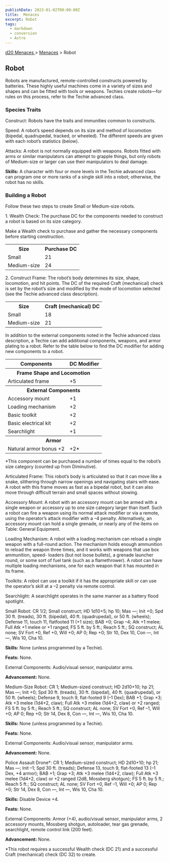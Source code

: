 ```yaml
---
publishDate: 2023-01-02T00:00:00Z
title:  Menaces
excerpt: Robot
tags:
  - markdown
  - conversion
  - Astro
---
```


[ d20 Menaces ](/#menacesD20) > [ Menaces](menaces-d20-menaces-index) > Robot

##  Robot

Robots are manufactured, remote-controlled constructs powered by batteries.
These highly useful machines come in a variety of sizes and shapes and can be
fitted with tools or weapons. Techies create robots—for rules on this process,
refer to the Techie advanced class.

###  Species Traits

Construct: Robots have the traits and immunities common to constructs.

Speed: A robot’s speed depends on its size and method of locomotion (bipedal,
quadrupedal, tracked, or wheeled). The different speeds are given with each
robot’s statistics (below).

Attacks: A robot is not normally equipped with weapons. Robots fitted with
arms or similar manipulators can attempt to grapple things, but only robots of
Medium-size or larger can use their manipulators to deal damage.

**Skills:** A character with four or more levels in the Techie advanced class
can program one or more ranks of a single skill into a robot; otherwise, the
robot has no skills.

###  Building a Robot

Follow these two steps to create Small or Medium-size robots.

1\. Wealth Check: The purchase DC for the components needed to construct a
robot is based on its size category.

Make a Wealth check to purchase and gather the necessary components before
starting construction.


<table> <tr> <th> Size </th> <th> Purchase DC </th> </tr> <tr> <td> Small </td> <td> 21 </td> </tr> <tr class="shaded"> <td> Medium-size </td> <td> 24 </td> </tr> </table>


2\. Construct Frame: The robot’s body determines its size, shape, locomotion,
and hit points. The DC of the required Craft (mechanical) check is set by the
robot’s size and modified by the mode of locomotion selected (see the Techie
advanced class description).


<table> <tr> <th> Size </th> <th> Craft (mechanical) DC </th> </tr> <tr> <td> Small </td> <td> 18 </td> </tr> <tr class="shaded"> <td> Medium-size </td> <td> 21 </td> </tr> </table>


In addition to the external components noted in the Techie advanced class
description, a Techie can add additional components, weapons, and armor
plating to a robot. Refer to the table below to find the DC modifier for
adding new components to a robot.


<table> <tr> <th> Components </th> <th> DC Modifier </th> </tr> <tr> <th colspan="2"> Frame Shape and Locomotion </th> </tr> <tr> <td> Articulated frame </td> <td> +5 </td> </tr> <tr> <th colspan="2"> External Components </th> </tr> <tr> <td> Accessory mount </td> <td> +1 </td> </tr> <tr class="shaded"> <td> Loading mechanism </td> <td> +2 </td> </tr> <tr> <td> Basic toolkit </td> <td> +2 </td> </tr> <tr class="shaded"> <td> Basic electrical kit </td> <td> +2 </td> </tr> <tr> <td> Searchlight </td> <td> +1 </td> </tr> <tr> <th colspan="2"> Armor </th> </tr> <tr> <td> Natural armor bonus +2 </td> <td> +2* </td> </tr> </table>


*This component can be purchased a number of times equal to the robot’s size category (counted up from Diminutive). 

Articulated Frame: This robot’s body is articulated so that it can move like a
snake, slithering through narrow openings and navigating stairs with ease. A
robot with this frame moves as fast as a bipedal robot, but it can also move
through difficult terrain and small spaces without slowing.

Accessory Mount: A robot with an accessory mount can be armed with a single
weapon or accessory up to one size category larger than itself. Such a robot
can fire a weapon using its normal attack modifier or via a remote, using the
operator’s attack modifier with a –4 penalty. Alternatively, an accessory
mount can hold a single grenade, or nearly any of the items on Table: General
Equipment.

Loading Mechanism: A robot with a loading mechanism can reload a single weapon
with a full-round action. The mechanism holds enough ammunition to reload the
weapon three times, and it works with weapons that use box ammunition, speed-
loaders (but not loose bullets), a grenade launcher round, or some sort of
fuel tank (such as a flamethrower). A robot can have multiple loading
mechanisms, one for each weapon that it has mounted in its frame.

Toolkits: A robot can use a toolkit if it has the appropriate skill or can use
the operator’s skill at a –2 penalty via remote control.

Searchlight: A searchlight operates in the same manner as a battery flood
spotlight.

Small Robot: CR 1/2; Small construct; HD 1d10+5; hp 10; Mas —; Init +0; Spd 30
ft. (treads), 30 ft. (bipedal), 40 ft. (quadrupedal), or 50 ft. (wheels);
Defense 11, touch 11, flatfooted 11 (+1 size); BAB +0; Grap –4; Atk +1 melee;
Full Atk +1 melee or +1 ranged; FS 5 ft. by 5 ft.; Reach 5 ft.; SQ construct;
AL none; SV Fort +0, Ref +0, Will +0; AP 0; Rep +0; Str 10, Dex 10, Con —, Int
—, Wis 10, Cha 10.

**Skills:** None (unless programmed by a Techie).

**Feats:** None.

External Components: Audio/visual sensor, manipulator arms.

**Advancement:** None.

Medium-Size Robot: CR 1; Medium-sized construct; HD 2d10+10; hp 21; Mas —;
Init +0; Spd 30 ft. (treads), 30 ft. (bipedal), 40 ft. (quadrupedal), or 50
ft. (wheels); Defense 9, touch 9, flat-footed 9 (–1 Dex); BAB +1; Grap +3; Atk
+3 melee (1d4+2, claw); Full Atk +3 melee (1d4+2, claw) or +2 ranged; FS 5 ft.
by 5 ft.; Reach 5 ft.; SQ construct; AL none; SV Fort +0, Ref –1, Will +0; AP
0; Rep +0; Str 14, Dex 8, Con —, Int —, Wis 10, Cha 10.

**Skills:** None (unless programmed by a Techie).

**Feats:** None.

External Components: Audio/visual sensor, manipulator arms.

**Advancement:** None.

Police Assault Drone*: CR 1; Medium-sized construct; HD 2d10+10; hp 21; Mas —;
Init –1; Spd 30 ft. (treads); Defense 13, touch 9, flat-footed 13 (–1 Dex, +4
armor); BAB +1; Grap +3; Atk +3 melee (1d4+2, claw); Full Atk +3 melee (1d4+2,
claw) or +2 ranged (2d8, Mossberg shotgun); FS 5 ft. by 5 ft.; Reach 5 ft.; SQ
construct; AL none; SV Fort +0, Ref –1, Will +0; AP 0; Rep +0; Str 14, Dex 8,
Con —, Int —, Wis 10, Cha 10.

**Skills:** Disable Device +4.

**Feats:** None.

External Components: Armor (+4), audio/visual sensor, manipulator arms, 2
accessory mounts, Mossberg shotgun, autoloader, tear gas grenade, searchlight,
remote control link (200 feet).

**Advancement:** None.

*This robot requires a successful Wealth check (DC 21) and a successful Craft (mechanical) check (DC 32) to create. 

